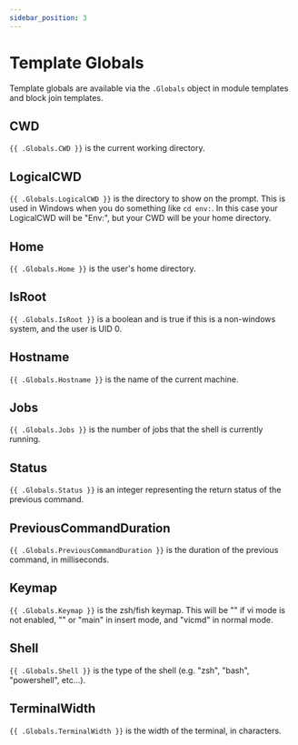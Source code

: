 ```yaml
---
sidebar_position: 3
---
```


# Template Globals

Template globals are available via the `.Globals` object in module templates and block join templates.

## CWD

`{{ .Globals.CWD }}` is the current working directory.

## LogicalCWD

`{{ .Globals.LogicalCWD }}` is the directory to show on the prompt.  This is used in Windows when you do something like `cd env:`.  In this case your LogicalCWD will be "Env:\", but your CWD will be your home directory.

## Home

`{{ .Globals.Home }}` is the user's home directory.

## IsRoot

`{{ .Globals.IsRoot }}` is a boolean and is true if this is a non-windows system, and the user is UID 0.

## Hostname

`{{ .Globals.Hostname }}` is the name of the current machine.

## Jobs

`{{ .Globals.Jobs }}` is the number of jobs that the shell is currently running.

## Status

`{{ .Globals.Status }}` is an integer representing the return status of the previous command.

## PreviousCommandDuration

`{{ .Globals.PreviousCommandDuration }}` is the duration of the previous command, in milliseconds.

## Keymap

`{{ .Globals.Keymap }}` is the zsh/fish keymap. This will be "" if vi mode is not enabled, "" or "main" in insert mode, and "vicmd" in normal mode.

## Shell

`{{ .Globals.Shell }}` is the type of the shell (e.g. "zsh", "bash", "powershell", etc...).

## TerminalWidth

`{{ .Globals.TerminalWidth }}` is the width of the terminal, in characters.
